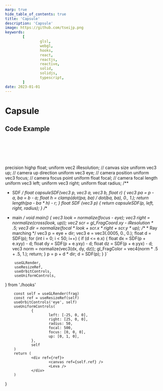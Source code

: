 ```yaml
---
marp: true
hide_table_of_contents: true
title: 'Capsule'
description: 'Capsule'
image: https://github.com/tseijp.png
keywords:
        [
                glsl,
                webgl,
                hooks,
                react,
                reactjs,
                reactive,
                solid,
                solidjs,
                typescript,
        ]
date: 2023-01-01
---
```


# Capsule

<Canvas />

## Code Example

```cpp
float capsuleSDF(vec3 p, vec3 a, vec3 b, float r) {
        vec3 pa = p - a, ba = b - a;
        float h = clamp(dot(pa, ba) / dot(ba, ba), 0., 1.);
        return length(pa - ba * h) - r;
}
```

precision highp float;
uniform vec2 iResolution; // canvas size
uniform vec3 up;          // camera up direction
uniform vec3 eye;         // camera position
uniform vec3 focus;       // camera focus point
uniform float focal;      // camera focal length
uniform vec3 left;
uniform vec3 right;
uniform float radius;
/**
 * SDF
 */
float capsuleSDF(vec3 p, vec3 a, vec3 b, float r) {
        vec3 pa = p - a, ba = b - a;
        float h = clamp(dot(pa, ba) / dot(ba, ba), 0., 1.);
        return length(pa - ba * h) - r;
}
float SDF (vec3 p) {
        return capsuleSDF(p, left, right, radius);
}
/**
 * main
 */
void main() {
        vec3 look = normalize(focus - eye);
        vec3 right = normalize(cross(look, up));
        vec2 scr = gl_FragCoord.xy - iResolution * .5;
        vec3 dir = normalize(focal * look + scr.x * right + scr.y * up);
        /**
         * Ray marching
         */
        vec3 p = eye + dir;
        vec3 e = vec3(.0005, 0., 0.);
        float d = SDF(p);
        for (int i = 0; i < 50; i++) {
                if (d <= e.x) {
                        float dx = SDF(p + e.xyy) - d;
                        float dy = SDF(p + e.yxy) - d;
                        float dz = SDF(p + e.yyx) - d;
                        vec3 norm = normalize(vec3(dx, dy, dz));
                        gl_FragColor = vec4(norm * .5 + .5, 1.);
                        return;
                }
                p = p + d * dir;
                d = SDF(p);
        }
}`

        useGLRender,
        useResizeRef,
        useOrbitControls,
        useUniformControls,
} from './hooks'

        const self = useGLRender(frag)
        const ref = useResizeRef(self)
        useOrbitControls('eye', self)
        useUniformControls(
                {
                        left: [-25, 0, 0],
                        right: [25, 0, 0],
                        radius: 50,
                        focal: 500,
                        focus: [0, 0, 0],
                        up: [0, 1, 0],
                },
                self
        )
        return (
                <div ref={ref}>
                        <canvas ref={self.ref} />
                        <Leva />
                </div>
        )
}
